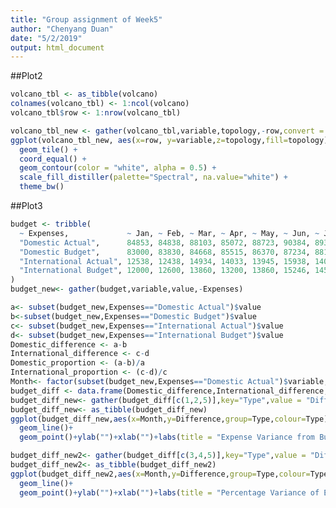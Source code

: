```yaml
---
title: "Group assignment of Week5"
author: "Chenyang Duan"
date: "5/2/2019"
output: html_document
---
```

##Plot2
```r
volcano_tbl <- as_tibble(volcano)
colnames(volcano_tbl) <- 1:ncol(volcano) 
volcano_tbl$row <- 1:nrow(volcano_tbl)

volcano_tbl_new <- gather(volcano_tbl,variable,topology,-row,convert = TRUE)
ggplot(volcano_tbl_new, aes(x=row, y=variable,z=topology,fill=topology))  + 
  geom_tile() + 
  coord_equal() +
  geom_contour(color = "white", alpha = 0.5) + 
  scale_fill_distiller(palette="Spectral", na.value="white") + 
  theme_bw()
```

##Plot3
```r
budget <- tribble(
  ~ Expenses,             ~ Jan, ~ Feb, ~ Mar, ~ Apr, ~ May, ~ Jun, ~ Jul, ~ Aug, ~ Sep, ~ Oct, ~ Nov, ~ Dec,
  "Domestic Actual",      84853, 84838, 88103, 85072, 88723, 90384, 89374, 95273, 94239, 92394, 96934, 105034,
  "Domestic Budget",      83000, 83830, 84668, 85515, 86370, 87234, 88106, 88987, 89877, 90776, 91684, 92600,
  "International Actual", 12538, 12438, 14934, 14033, 13945, 15938, 14086, 15934, 13945, 17338, 19384, 22394,
  "International Budget", 12000, 12600, 13860, 13200, 13860, 15246, 14520, 15246, 16771, 15972, 16771, 18448
)
budget_new<- gather(budget,variable,value,-Expenses)

a<- subset(budget_new,Expenses=="Domestic Actual")$value
b<-subset(budget_new,Expenses=="Domestic Budget")$value
c<- subset(budget_new,Expenses=="International Actual")$value
d<- subset(budget_new,Expenses=="International Budget")$value
Domestic_difference <- a-b
International_difference <- c-d
Domestic_proportion <- (a-b)/a
International_proportion <- (c-d)/c
Month<- factor(subset(budget_new,Expenses=="Domestic Actual")$variable,levels=c("Jan","Feb","Mar","Apr","May","Jun","Jul","Aug","Sep","Oct","Nov","Dec"))
budget_diff <- data.frame(Domestic_difference,International_difference,Domestic_proportion,International_proportion,Month)
budget_diff_new<- gather(budget_diff[c(1,2,5)],key="Type",value = "Difference",Domestic_difference,International_difference,-Month)
budget_diff_new<- as_tibble(budget_diff_new)
ggplot(budget_diff_new,aes(x=Month,y=Difference,group=Type,colour=Type))+
  geom_line()+
  geom_point()+ylab("")+xlab("")+labs(title = "Expense Variance from Budget in U.S. Dollars")

budget_diff_new2<- gather(budget_diff[c(3,4,5)],key="Type",value = "Difference",Domestic_proportion,International_proportion,-Month)
budget_diff_new2<- as_tibble(budget_diff_new2)
ggplot(budget_diff_new2,aes(x=Month,y=Difference,group=Type,colour=Type))+
  geom_line()+
  geom_point()+ylab("")+xlab("")+labs(title = "Percentage Variance of Expenses from Budget")

```